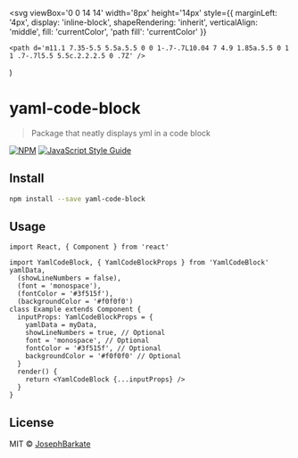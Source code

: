 

  <svg
    viewBox='0 0 14 14'
    width='8px'
    height='14px'
    style={{
      marginLeft: '4px',
      display: 'inline-block',
      shapeRendering: 'inherit',
      verticalAlign: 'middle',
      fill: 'currentColor',
      'path fill': 'currentColor'
    }}
  >
    <path d='m11.1 7.35-5.5 5.5a.5.5 0 0 1-.7-.7L10.04 7 4.9 1.85a.5.5 0 1 1 .7-.7l5.5 5.5c.2.2.2.5 0 .7Z' />
  </svg>
)

<Meta title='Read Me' />

# yaml-code-block

> Package that neatly displays yml in a code block

[![NPM](https://img.shields.io/npm/v/yaml-code-block.svg)](https://www.npmjs.com/package/yaml-code-block) [![JavaScript Style Guide](https://img.shields.io/badge/code_style-standard-brightgreen.svg)](https://standardjs.com)

## Install

```bash
npm install --save yaml-code-block
```

## Usage

```tsx
import React, { Component } from 'react'

import YamlCodeBlock, { YamlCodeBlockProps } from 'YamlCodeBlock'
yamlData,
  (showLineNumbers = false),
  (font = 'monospace'),
  (fontColor = '#3f515f'),
  (backgroundColor = '#f0f0f0')
class Example extends Component {
  inputProps: YamlCodeBlockProps = {
    yamlData = myData,
    showLineNumbers = true, // Optional
    font = 'monospace', // Optional
    fontColor = '#3f515f', // Optional
    backgroundColor = '#f0f0f0' // Optional
  }
  render() {
    return <YamlCodeBlock {...inputProps} />
  }
}
```

## License

MIT © [JosephBarkate](https://github.com/JosephBarkate)
